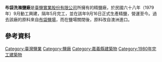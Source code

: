{{Onesource|time=2015-08-15T16:19:44+00:00}}
{{Expand|time=2015-08-15T16:19:44+00:00}}

'''布袋洗滌鹽廠'''是[[臺鹽實業股份有限公司|臺鹽實業股份有限公司]]所擁有的精鹽廠，於民國六十八年（1979年）9月動工興建，隔年5月完工，並在該年9月16日正式生產精鹽，營運至今。過去該廠的原料來自[[布袋鹽場|布袋鹽場]]，而在鹽場關閉後，原料改自澳洲進口。{{r|鹽}}

== 參考資料 ==
{{reflist|2|refs=
<ref name="鹽">{{cite book|author=張復明、方俊育 |title=《台灣的鹽業》 |publisher=遠足文化 |location=台北縣新店市 |isbn=978-986-6731-20-4 |page=116、117頁|date=2008年11月}}</ref>
}}

{{臺灣鹽業}}

[[Category:臺灣鹽業|Category:臺灣鹽業]]
[[Category:鹽廠|Category:鹽廠]]
[[Category:嘉義縣建築物|Category:嘉義縣建築物]]
[[Category:1980年完工建築物|Category:1980年完工建築物]]